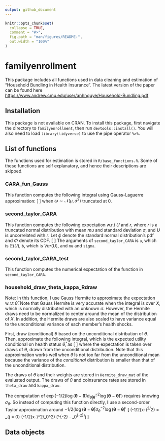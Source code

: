 ```yaml
---
output: github_document
---
```


<!-- README.md is generated from README.Rmd. Please edit that file -->

```r
knitr::opts_chunk$set(
  collapse = TRUE,
  comment = "#>",
  fig.path = "man/figures/README-",
  out.width = "100%"
)
```

# familyenrollment

<!-- badges: start -->
<!-- badges: end -->

This package includes all functions used in data cleaning and estimation of "Household Bundling in Health Insurance". The latest version of the paper can be found here <https://www.andrew.cmu.edu/user/anhnguye/Household-Bundling.pdf>

## Installation
This package is not available on CRAN. To install this package, first navigate the directory to `familyenrollment`, then run `devtools::install()`. You will also need to load `library(tidyverse)` to use the pipe operator `%>%`.

## List of functions 

The functions used for estimation is stored in `R/base_functions.R`. Some of these functions are self explanatory, and hence their descriptions are skipped. 

### CARA\_fun\_Gauss  
This function computes the following integral using Gauss-Laguerre approximation: 
    \[
      \mathbb{E}\left[\frac{R^{1 - \omega} - 1}{1 - \omega}\right]
    \]
when $\omega \sim \mathcal{N}(\mu, \sigma^2)$ truncated at 0. 


### second_taylor_CARA
This function computes the following expectation w.r.t $U$ and $r$, where $r$ is a truncated normal distribution with mean $mu$ and standard deviation $\sigma$, and $U$ is uncorrelated with $r$. Let $\phi$ denote the standard normal distribution's pdf and $\Phi$ denote its CDF. 
\[
  \begin{align*}
    \mathbb{E}\left[ - \exp(-r U) \right] & \approx  \mathbb{E}\left[ - \exp(-r \mathbb{E}\left[U\right]) \right] +  \mathbb{E}\left[ - \frac{r^2}{2} \exp(-r \mathbb{E}\left[U\right]) \left(U - \mathbb{E}\left[U\right] \right)^2  \right] \\
    & = \left[ - \mathbb{E}\exp(-r \mathbb{E}\left[U\right]) \left(1 + \frac{r^2}{2} Var(U) \right) \right] \\
    & \propto - \int_0^{\infty} \exp(-r \mathbb{E}\left[U\right]) \left(1 + \frac{r^2}{2} Var(U) \right) \exp\left[-0.5 \frac{(r - \mu)^2}{\sigma^2} \right] \\
    & = -\exp \left(\frac{\sigma^2 (\mathbb{E} U)^2}{2} - \mu \mathbb{E} U  \right) \frac{1 - \Phi\left( -(\mu - a \sigma^2)/\sigma \right)}{1 - \Phi(-\mu/\sigma)} \\ 
    & \left[ 1 + \frac{Var(U)}{2} \left( \sigma^2  \left[1 - \frac{-\mu/\sigma \phi(-\mu/\sigma)}{1 - \Phi(-\mu/\sigma)} - \left(\phi(-\mu/\sigma)/(1 - \Phi(-\mu/\sigma))\right)^2 \right] + \left(\mu + \phi(-\mu/\sigma)/(1 - \Phi(-\mu/\sigma))\sigma \right)^2 \right) \right]
  \end{align*} 
\]
The arguments of `second_taylor_CARA` is `a`, which is $\mathbb{E}(U)$, `b`, which is $Var(U)$, and `mu` and `sigma`. 

### second_taylor_CARA_test
This function computes the numerical expectation of the function in `second_taylor_CARA`. 


### household_draw_theta_kappa_Rdraw
Note: in this function, I use Gauss Hermite to approximate the expectation w.r.t $\bar{\theta}$. Note that Gauss Hermite is very accurate when the integral is over $X$, which is normally distributed with an unknown $\sigma$. However, the Hermite draws need to be normalized to center around the mean of the distribution of $X$. In addition, the Hermite draws are also scaled to have variance equal to the unconditional variance of each member's health shocks. 

First, draw (conditional) $\theta$ based on the unconditional distribution of $\theta$. Then, approximate the following integral, which is the expected utility conditional on health status $\bar{\theta}$, as 
\[
  \begin{align*}
    \int U(\pmb{\theta}, Y, \pmb{\kappa}) \exp(-1/2 (\log (\pmb{\theta} - \pmb{\bar{\theta}}) \sigma_{\pmb{\theta}}^{-2} \log (\pmb{\theta} - \pmb{\bar{\theta}})')) d\pmb{\theta}  \\
    \approx \mathbb{E}\left[ U(\pmb{\theta}, Y, \pmb{\kappa}) \exp(-1/2 (\log (\pmb{\theta} - \pmb{\bar{\theta}}) \sigma_{\theta|\pmb{\theta}}^{-2} \log (\pmb{\theta} - \pmb{\bar{\theta}})') + 1/2 \log(\pmb{\theta}) \sigma_{\theta}^{-2} \log(\pmb{\theta})')\right]
  \end{align*}
\]
where the expectation is taken over draws of $\theta$, drawn from the unconditional distribution. Note that this approximation works well when $\bar{\theta}$ is not too far from the unconditional mean because the variance of the <i>conditional</i> distribution is smaller than that of the unconditional distribution. 


The draws of $\bar{\theta}$ and their weights are stored in `Hermite_draw_mat` of the evaluated output. The draws of $\theta$  and coinsurance rates are stored in `theta_draw` and `kappa_draw`.

The computation of $\exp(-1/2 (\log (\pmb{\theta} - \pmb{\bar{\theta}}) \sigma_{\theta|\pmb{\bar{\theta}}}^{-2} \log (\pmb{\theta} - \pmb{\bar{\theta}})')$ requires knowing $\sigma_{\theta}$. So instead of computing this function directly, I use a second-order Taylor approximation around $-1/2 (\log (\pmb{\theta} - \pmb{\bar{\theta}}) \sigma_{\theta}^{-2} \log (\pmb{\theta} - \pmb{\bar{\theta}})'$
\[
    \exp(-1/2(x-\mu)^2/\sigma^2) =  \sum_{j = 0} \exp(-1/2(x-\mu)^2/\sigma_0^2) \frac{(-1/2(x-\mu)^2)^j}{j!}(\sigma^{-2} - \sigma_0^{-2})^j 
\] 

## Data objects 




